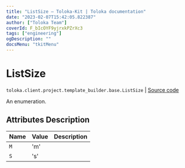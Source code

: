 ```yaml
---
title: "ListSize — Toloka-Kit | Toloka documentation"
date: "2023-02-07T15:42:05.822387"
author: ["Toloka Team"]
coverId: F_bIcOYF9yjrxkPZrXc3
tags: ["engineering"]
ogDescription: ""
docsMenu: "tkitMenu"
---
```


# ListSize
`toloka.client.project.template_builder.base.ListSize` | [Source code](https://github.com/Toloka/toloka-kit/blob/v1.1.3/src/client/project/template_builder/base.py#L212)

An enumeration.

## Attributes Description

| Name | Value | Description |
| :------| :-----------| :----------|
`M`|'m'|
`S`|'s'|